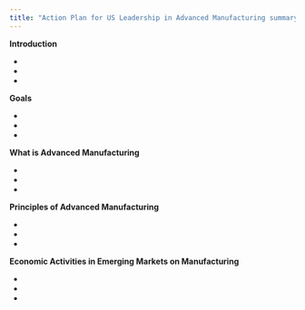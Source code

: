 ```yaml
---
title: "Action Plan for US Leadership in Advanced Manufacturing summary"
---
```



**Introduction**

-   

-   

-   


**Goals**

-   

-   

-   


**What is Advanced Manufacturing**

-   

-   

-   

**Principles of Advanced Manufacturing**

-   

-   

-   


**Economic Activities in Emerging Markets on Manufacturing**

-   

-   

-   

